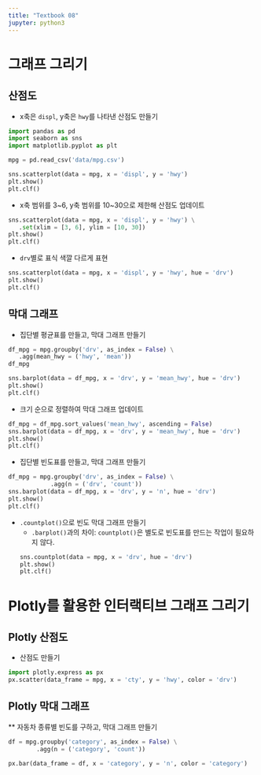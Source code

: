 ```yaml
---
title: "Textbook 08"
jupyter: python3
---
```


# 그래프 그리기
## 산점도

* x축은 `displ`, y축은 `hwy`를 나타낸 산점도 만들기
```python
import pandas as pd
import seaborn as sns
import matplotlib.pyplot as plt

mpg = pd.read_csv('data/mpg.csv')

sns.scatterplot(data = mpg, x = 'displ', y = 'hwy')
plt.show()
plt.clf()
```

* x축 범위를 3~6, y축 범위를 10~30으로 제한해 산점도 업데이트
```python
sns.scatterplot(data = mpg, x = 'displ', y = 'hwy') \
   .set(xlim = [3, 6], ylim = [10, 30])
plt.show()
plt.clf()
```

* `drv`별로 표식 색깔 다르게 표현
```python
sns.scatterplot(data = mpg, x = 'displ', y = 'hwy', hue = 'drv')
plt.show()
plt.clf()
```
 
## 막대 그래프

* 집단별 평균표를 만들고, 막대 그래프 만들기
```python
df_mpg = mpg.groupby('drv', as_index = False) \
   .agg(mean_hwy = ('hwy', 'mean'))
df_mpg

sns.barplot(data = df_mpg, x = 'drv', y = 'mean_hwy', hue = 'drv')
plt.show()
plt.clf()

```

* 크기 순으로 정렬하여 막대 그래프 업데이트
```python
df_mpg = df_mpg.sort_values('mean_hwy', ascending = False)
sns.barplot(data = df_mpg, x = 'drv', y = 'mean_hwy', hue = 'drv')
plt.show()
plt.clf()
```

* 집단별 빈도표를 만들고, 막대 그래프 만들기
```python
df_mpg = mpg.groupby('drv', as_index = False) \
            .agg(n = ('drv', 'count'))
sns.barplot(data = df_mpg, x = 'drv', y = 'n', hue = 'drv')
plt.show()
plt.clf()
```

* `.countplot()`으로 빈도 막대 그래프 만들기
    - `.barplot()`과의 차이: `countplot()`은 별도로 빈도표를 만드는 작업이 필요하지 않다.
```python
sns.countplot(data = mpg, x = 'drv', hue = 'drv')
plt.show()
plt.clf()
```


# Plotly를 활용한 인터랙티브 그래프 그리기
## Plotly 산점도

* 산점도 만들기
```python
import plotly.express as px
px.scatter(data_frame = mpg, x = 'cty', y = 'hwy', color = 'drv')
```

## Plotly 막대 그래프

** 자동차 종류별 빈도를 구하고, 막대 그래프 만들기
```python
df = mpg.groupby('category', as_index = False) \
        .agg(n = ('category', 'count'))

px.bar(data_frame = df, x = 'category', y = 'n', color = 'category')
```

